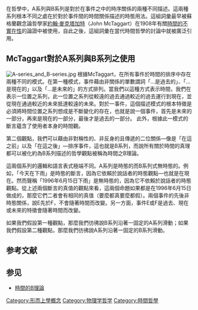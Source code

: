 {{expand|time=2015-12-17T13:41:54+00:00}}
{{unreferenced|time=2015-12-17T13:41:54+00:00}}
在哲學中，A系列與B系列是對於在事件之中的時序關係的兩種不同描述。這兩種系列根本不同之處在於對於事件間的時間關係描述的時態用法。這組詞彙最早被蘇格蘭觀念論哲學家[[約翰·麥克塔加特|約翰·麥克塔加特]]（John McTaggart）在1908年有關[[時間的不實在性|時間的不實在性]]的論證中被使用，自此之後，這組詞彙在當代時間哲學的討論中就被廣泛引用。

== McTaggart對於A系列與B系列之使用 ==
[[File:A-series_and_B-series.jpg|thumb]]
根據McTaggart，在所有事件於時間的排序中存在兩種不同的模式。在第一種模式，事件藉由非關係的單數謂詞「…是過去的」、「…是現在的」以及「…是未來的」的方式排列。當我們以這種方式表示時間，我們在表示一位置之系列，此一位置之系列從較遠的過去通過較近的過去運行到現在，並從現在通過較近的未來抵達較遠的未來。對於一事件，這個描述模式的根本特徵是必須將時間位置之系列想成是不斷變化的存在，也就是說一個事件，首先是未來的一部分，再來是現在的一部分，最後才是過去的一部分。 此外，根據此一模式的斷言蘊含了使用者本身的時間觀。

第二個觀點，我們可以藉由非對稱性的、非反身的且傳遞的二位關係—像是「在這之前」以及「在這之後」—排序事件，這也就是B系列，而說所有關於時間的真理都可以被化約為B系列描述的哲學觀點被稱為時間之B理論。

這兩個系列的邏輯和語言表式極端不同。A系列是時態的而B系列式無時態的。例如，「今天在下雨」是時態的斷言，因為它依賴於說話者的時態觀點—也就是在現在。然而聲稱「1996年6月15日下雨」是無時態的，因為它不依賴於說話者的時態觀點。從上述兩個斷言的真值的觀點來看，這兩個命題如果都是在1996年6月15日做成的，那麼它們二者會有相同的真值（要麼都真要麼都假）。兩個事件的先後非時態關係，說E先於F，不會隨著時間而改變。另一方面，事件E或F是過去、現在或未來的特徵會隨著時間而改變。

如果我們假設第一種觀點，那麼我們彷彿說B系列沿著一固定的A系列滑動；如果我們假設第二種觀點，那麼我們彷彿說A系列沿著一固定的B系列滑動。

== 参考文献 ==
{{Reflist}}

== 参见 ==
{{Portal box|哲学|物理学}}
* [[時間的B理論|時間的B理論]]

[[Category:形而上學概念|Category:形而上學概念]]
[[Category:物理学哲学|Category:物理学哲学]]
[[Category:時間哲學|Category:時間哲學]]